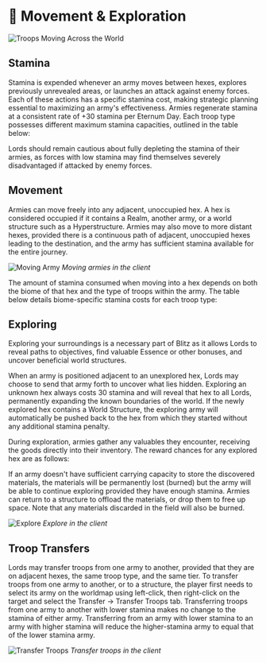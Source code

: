 
# 🧭 Movement & Exploration

<img src="/images/covers/04.png" alt="Troops Moving Across the World" className="w-full rounded-lg my-6" />

## Stamina

Stamina is expended whenever an army moves between hexes, explores previously unrevealed areas, or launches an attack
against enemy forces. Each of these actions has a specific stamina cost, making strategic planning essential to
maximizing an army's effectiveness. Armies regenerate stamina at a consistent rate of +30 stamina per Eternum Day. Each
troop type possesses different maximum stamina capacities, outlined in the table below:

<BlitzTroopMovementTable />

Lords should remain cautious about fully depleting the stamina of their armies, as forces with low stamina may find
themselves severely disadvantaged if attacked by enemy forces.

## Movement

Armies can move freely into any adjacent, unoccupied hex. A hex is considered occupied if it contains a Realm, another
army, or a world structure such as a Hyperstructure. Armies may also move to more distant hexes, provided there is a
continuous path of adjacent, unoccupied hexes leading to the destination, and the army has sufficient stamina available
for the entire journey.

<div style={{ display: "flex", flexDirection: "column", alignItems: "center" }}>
  <img src="/gifs/moving-army.gif" alt="Moving Army" />
  <em>Moving armies in the client</em>
</div>

The amount of stamina consumed when moving into a hex depends on both the biome of that hex and the type of troops
within the army. The table below details biome-specific stamina costs for each troop type:

<BiomeStamina />

## Exploring

Exploring your surroundings is a necessary part of Blitz as it allows Lords to reveal paths to objectives, find valuable
Essence or other bonuses, and uncover beneficial world structures.

When an army is positioned adjacent to an unexplored hex, Lords may choose to send that army forth to uncover what lies
hidden. Exploring an unknown hex always costs 30 stamina and will reveal that hex to all Lords, permanently expanding
the known boundaries of the world. If the newly explored hex contains a World Structure, the exploring army will
automatically be pushed back to the hex from which they started without any additional stamina penalty.

During exploration, armies gather any valuables they encounter, receiving the goods directly into their inventory. The
reward chances for any explored hex are as follows:

<ExplorationRewards />

If an army doesn't have sufficient carrying capacity to store the discovered materials, the materials will be
permanently lost (burned) but the army will be able to continue exploring provided they have enough stamina. Armies can
return to a structure to offload the materials, or drop them to free up space. Note that any materials discarded in the
field will also be burned.

<div style={{ display: "flex", flexDirection: "column", alignItems: "center" }}>
  <img src="/gifs/explore.gif" alt="Explore" />
  <em>Explore in the client</em>
</div>

## Troop Transfers

Lords may transfer troops from one army to another, provided that they are on adjacent hexes, the same troop type, and
the same tier. To transfer troops from one army to another, or to a structure, the player first needs to select its army
on the worldmap using left-click, then right-click on the target and select the Transfer -> Transfer Troops tab.
Transferring troops from one army to another with lower stamina makes no change to the stamina of either army.
Transferring from an army with lower stamina to an army with higher stamina will reduce the higher-stamina army to equal
that of the lower stamina army.

<div style={{ display: "flex", flexDirection: "column", alignItems: "center" }}>
  <img src="/gifs/transfer-troops.gif" alt="Transfer Troops" />
  <em>Transfer troops in the client</em>
</div>
